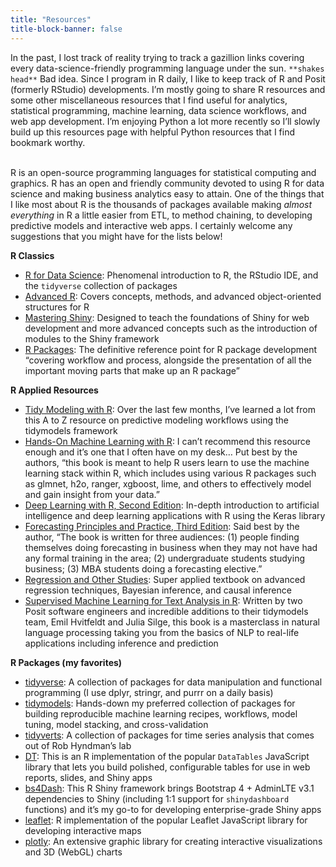 ```yaml
---
title: "Resources"
title-block-banner: false
---
```


In the past, I lost track of reality trying to track a gazillion links covering every data-science-friendly programming language under the sun. `**shakes head**` Bad idea. Since I program in R daily, I like to keep track of R and Posit (formerly RStudio) developments. I'm mostly going to share R resources and some other miscellaneous resources that I find useful for analytics, statistical programming, machine learning, data science workflows, and web app development. I'm enjoying Python a lot more recently so I'll slowly build up this resources page with helpful Python resources that I find bookmark worthy.<br><br>

R is an open-source programming languages for statistical computing and graphics. R has an open and friendly community devoted to using R for data science and making business analytics easy to attain. One of the things that I like most about R is the thousands of packages available making *almost everything* in R a little easier from ETL, to method chaining, to developing predictive models and interactive web apps. I certainly welcome any suggestions that you might have for the lists below!

**R Classics**

-   [R for Data Science](https://r4ds.had.co.nz/): Phenomenal introduction to R, the RStudio IDE, and the `tidyverse` collection of packages
-   [Advanced R](https://adv-r.hadley.nz/): Covers concepts, methods, and advanced object-oriented structures for R
-   [Mastering Shiny](https://mastering-shiny.org/): Designed to teach the foundations of Shiny for web development and more advanced concepts such as the introduction of modules to the Shiny framework
-   [R Packages](https://r-pkgs.org/): The definitive reference point for R package development "covering workflow and process, alongside the presentation of all the important moving parts that make up an R package"

**R Applied Resources**

-   [Tidy Modeling with R](https://www.tmwr.org/): Over the last few months, I've learned a lot from this A to Z resource on predictive modeling workflows using the tidymodels framework
-   [Hands-On Machine Learning with R](https://bradleyboehmke.github.io/HOML/): I can't recommend this resource enough and it's one that I often have on my desk... Put best by the authors, "this book is meant to help R users learn to use the machine learning stack within R, which includes using various R packages such as glmnet, h2o, ranger, xgboost, lime, and others to effectively model and gain insight from your data."
-   [Deep Learning with R, Second Edition](https://www.manning.com/books/deep-learning-with-r-second-edition): In-depth introduction to artificial intelligence and deep learning applications with R using the Keras library
-   [Forecasting Principles and Practice, Third Edition](https://otexts.com/fpp3/): Said best by the author, "The book is written for three audiences: (1) people finding themselves doing forecasting in business when they may not have had any formal training in the area; (2) undergraduate students studying business; (3) MBA students doing a forecasting elective."
-   [Regression and Other Studies](https://www.cambridge.org/core/books/regression-and-other-stories/DD20DD6C9057118581076E54E40C372C): Super applied textbook on advanced regression techniques, Bayesian inference, and causal inference
-   [Supervised Machine Learning for Text Analysis in R](https://smltar.com/): Written by two Posit software engineers and incredible additions to their tidymodels team, Emil Hvitfeldt and Julia Silge, this book is a masterclass in natural language processing taking you from the basics of NLP to real-life applications including inference and prediction

**R Packages (my favorites)**

-   [tidyverse](https://www.tidyverse.org/): A collection of packages for data manipulation and functional programming (I use dplyr, stringr, and purrr on a daily basis)
-   [tidymodels](https://www.tidymodels.org/): Hands-down my preferred collection of packages for building reproducible machine learning recipes, workflows, model tuning, model stacking, and cross-validation
-   [tidyverts](https://tidyverts.org/): A collection of packages for time series analysis that comes out of Rob Hyndman's lab
-   [DT](https://rstudio.github.io/DT/): This is an R implementation of the popular `DataTables` JavaScript library that lets you build polished, configurable tables for use in web reports, slides, and Shiny apps
-   [bs4Dash](https://bs4dash.rinterface.com/): This R Shiny framework brings Bootstrap 4 + AdminLTE v3.1 dependencies to Shiny (including 1:1 support for `shinydashboard` functions) and it's my go-to for developing enterprise-grade Shiny apps
-   [leaflet](https://rstudio.github.io/leaflet/): R implementation of the popular Leaflet JavaScript library for developing interactive maps
-   [plotly](https://plotly.com/r/): An extensive graphic library for creating interactive visualizations and 3D (WebGL) charts